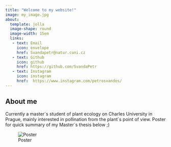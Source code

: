 ```yaml
---
title: "Welcome to my website!"
image: my_image.jpg
about: 
  template: jolla
  image-shape: round
  image-width: 15em
  links:
   - text: Email
     icon: envelope
     href: Svandapetr@natur.cuni.cz
   - text: Github
     icon: github
     href: https://github.com/SvandaPetr
   - text: Instagram
     icon: instagram
     href:  https://www.instagram.com/petrosvandos/
---
```


## About me

Currently a master´s student of plant ecology on Charles University in Prague, mainly interested in pollination from the plant´s point of view. Poster for quick summary of my Master´s thesis below ;)

![Poster](poster2.jpg)
